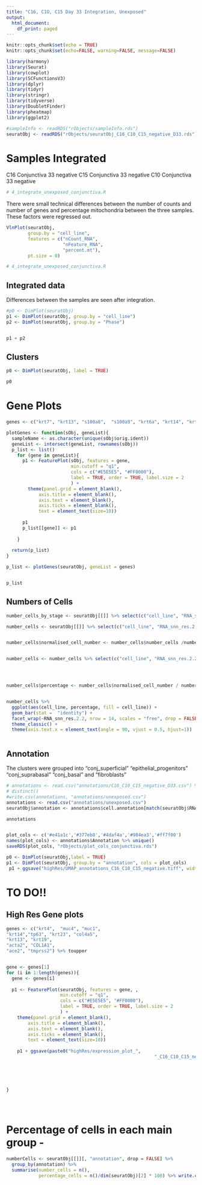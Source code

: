 ```yaml
---
title: "C16, C1O, C15 Day 33 Integration, Unexposed"
output:
  html_document:
    df_print: paged
---
```



```r
knitr::opts_chunk$set(echo = TRUE)
knitr::opts_chunk$set(echo=FALSE, warning=FALSE, message=FALSE)
```

```r
library(harmony)
library(Seurat)
library(cowplot)
library(SCFunctionsV3)
library(dplyr)
library(tidyr)
library(stringr)
library(tidyverse)
library(DoubletFinder)
library(pheatmap)
library(ggplot2)
```


```r
#sampleInfo <- readRDS("rObjects/sampleInfo.rds")
seuratObj <- readRDS("rObjects/seuratObj_C16_C10_C15_negative_D33.rds")
```

# Samples Integrated

C16	Conjunctiva	33 negative
C15	Conjunctiva	33 negative
C10	Conjunctiva	33 negative

```r
# 4_integrate_unexposed_conjunctiva.R
```

There were small technical differences between the number of counts and number of genes and percentage mitochondria between the three samples. These factors were regressed out.

```r
VlnPlot(seuratObj, 
        group.by = "cell_line", 
        features = c("nCount_RNA", 
                     "nFeature_RNA", 
                     "percent.mt"), 
        pt.size = 0)
```


```r
# 4_integrate_unexposed_conjunctiva.R
```


## Integrated data

Differences between the samples are seen after integration.

```r
#p0 <- DimPlot(seuratObj)
p1 <- DimPlot(seuratObj, group.by = "cell_line")
p2 <- DimPlot(seuratObj, group.by = "Phase")


p1 + p2 

```

## Clusters

```r
p0 <- DimPlot(seuratObj, label = TRUE)

p0 
```


# Gene Plots

```r
genes <- c("krt7", "krt13", "s100a8",  "s100a9", "krt6a", "krt14", "krt15", "muc1", "muc4", "krt4", "krt12", "krt3", "lypd2", "hes1", "hes5", "krt24", "areg", "COL1A1", "fbln1", "col1a3", "kera", "lum", "mmp3", "tagln", "acta2", "tp63", "ace2", "tmprss2", "Mki67", "CDH19", "CCL21", "LYVE1", "POSTN", "isg15", "rsad2") %>% toupper()
```


```r
plotGenes <- function(sObj, geneList){
  sampleName <- as.character(unique(sObj$orig.ident))
  geneList <- intersect(geneList, rownames(sObj))
  p_list <- list()
    for (gene in geneList){
      p1 <- FeaturePlot(sObj, features = gene, 
                        min.cutoff = "q1", 
                        cols = c("#E5E5E5", "#FF0000"), 
                        label = TRUE, order = TRUE, label.size = 2
                        ) +
        theme(panel.grid = element_blank(),
            axis.title = element_blank(),
            axis.text = element_blank(),
            axis.ticks = element_blank(),
            text = element_text(size=10)) 
        
      p1
      p_list[[gene]] <- p1
    
    }
  
  return(p_list)
}

p_list <- plotGenes(seuratObj, geneList = genes)


p_list


```

## Numbers of Cells

```r
number_cells_by_stage <- seuratObj[[]] %>% select(c("cell_line", "RNA_snn_res.2.2")) %>% group_by(cell_line) %>% summarise(number_cells_by_sample = n())

number_cells <- seuratObj[[]] %>% select(c("cell_line", "RNA_snn_res.2.2")) %>% group_by(cell_line,RNA_snn_res.2.2) %>% summarise(number_cells = n()) %>% left_join(number_cells_by_stage)


number_cells$normalised_cell_number <- number_cells$number_cells /number_cells$number_cells_by_sample * 100


number_cells <- number_cells %>% select(c("cell_line", "RNA_snn_res.2.2", "normalised_cell_number")) %>% group_by(RNA_snn_res.2.2) %>% summarise(cluster_total = sum(normalised_cell_number)) %>% right_join(number_cells)




number_cells$percentage <- number_cells$normalised_cell_number / number_cells$cluster_total * 100


number_cells %>% 
  ggplot(aes(cell_line, percentage, fill = cell_line)) + 
  geom_bar(stat =  "identity") + 
  facet_wrap(~RNA_snn_res.2.2, nrow = 14, scales = "free", drop = FALSE) +
  theme_classic() +
  theme(axis.text.x = element_text(angle = 90, vjust = 0.5, hjust=1)) 



```



## Annotation 
The clusters were grouped into "conj_superficial"       "epithelial_progenitors" "conj_suprabasal"        "conj_basal"  and "fibroblasts" 

```r
# annotations <- read.csv("annotations/C16_C10_C15_negative_D33.csv") %>% select("cluster", "cell.annotation") %>% 
# distinct()
#write.csv(annotations, "annotations/unexposed.csv")
annotations <- read.csv("annotations/unexposed.csv")
seuratObj$annotation <- annotations$cell.annotation[match(seuratObj$RNA_snn_res.2.2, annotations$cluster)]

annotations


plot_cols <- c('#e41a1c','#377eb8','#4daf4a','#984ea3','#ff7f00')
names(plot_cols) <- annotations$Annotation %>% unique()
saveRDS(plot_cols, "rObjects/plot_cols_conjunctiva.rds")

p0 <- DimPlot(seuratObj,label = TRUE)
p1 <- DimPlot(seuratObj, group.by = "annotation", cols = plot_cols)
 p1 + ggsave("highRes/UMAP_annotations_C16_C10_C15_negative.tiff", width = 8, height = 4)

```

# TO DO!!
## High Res Gene plots

```r
genes <- c("krt4",  "muc4", "muc1",
"krt14","tp63", "krt23", "col4a5",
"krt13", "krt19",
"acta2", "COL1A1",
"ace2", "tmprss2") %>% toupper


gene <- genes[1]
for (i in 1:length(genes)){
  gene <- genes[i]
  
  p1 <- FeaturePlot(seuratObj, features = gene, , 
                    min.cutoff = "q1", 
                    cols = c("#E5E5E5", "#FF0000"), 
                    label = TRUE, order = TRUE, label.size = 2
                    ) + 
    theme(panel.grid = element_blank(),
        axis.title = element_blank(),
        axis.text = element_blank(),
        axis.ticks = element_blank(),
        text = element_text(size=10))  
    
    p1 + ggsave(paste0("highRes/expression_plot_",                                                                          gene, 
                                                       "_C16_C10_C15_negative.tiff"), 
                                                                         width = 6, height = 4)

  
  
  
}





```


# Percentage of cells in each main group - 

```r
numberCells <- seuratObj[[]][, "annotation", drop = FALSE] %>% 
  group_by(annotation) %>% 
  summarise(number_cells = n(),
            percentage_cells = n()/dim(seuratObj)[2] * 100) %>% write.csv("csvFiles/percentage_cells_c16_C10_C15_negative.csv")

```








